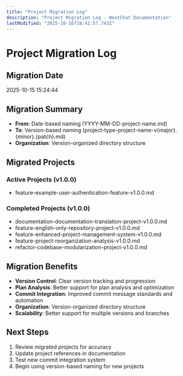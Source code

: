 ```yaml
---
title: "Project Migration Log"
description: "Project Migration Log - NextChat Documentation"
lastModified: "2025-10-16T18:41:57.743Z"
---
```


# Project Migration Log

## Migration Date
2025-10-15 15:24:44

## Migration Summary
- **From**: Date-based naming (YYYY-MM-DD-project-name.md)
- **To**: Version-based naming (project-type-project-name-v{major}.{minor}.{patch}.md)
- **Organization**: Version-organized directory structure

## Migrated Projects

### Active Projects (v1.0.0)
- feature-example-user-authentication-feature-v1.0.0.md

### Completed Projects (v1.0.0)
- documentation-documentation-translation-project-v1.0.0.md
- feature-english-only-repository-project-v1.0.0.md
- feature-enhanced-project-management-system-v1.0.0.md
- feature-project-reorganization-analysis-v1.0.0.md
- refactor-codebase-modularization-project-v1.0.0.md

## Migration Benefits
- **Version Control**: Clear version tracking and progression
- **Plan Analysis**: Better support for plan analysis and optimization
- **Commit Integration**: Improved commit message standards and automation
- **Organization**: Version-organized directory structure
- **Scalability**: Better support for multiple versions and branches

## Next Steps
1. Review migrated projects for accuracy
2. Update project references in documentation
3. Test new commit integration system
4. Begin using version-based naming for new projects
